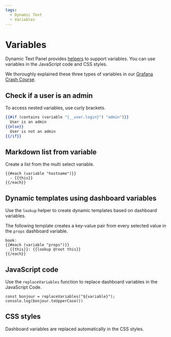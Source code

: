 ```yaml
---
tags:
  - Dynamic Text
  - Variables
---
```



# Variables

Dynamic Text Panel provides [helpers](../helpers/#variables) to support variables. You can use variables in the JavaScript code and CSS styles.

We thoroughly explained these three types of variables in our [Grafana Crash Course](/grafana/variables).

## Check if a user is an admin

To access nested variables, use curly brackets.

```handlebars
{{#if (contains (variable "{__user.login}") "admin")}}
  User is an admin
{{else}}
  User is not an admin
{{/if}}
```

## Markdown list from variable

Create a list from the multi select variable.

```
{{#each (variable "hostname")}}
  - {{this}}
{{/each}}
```

## Dynamic templates using dashboard variables

Use the `lookup` helper to create dynamic templates based on dashboard variables.

The following template creates a key-value pair from every selected value in the `props` dashboard variable.

```
book:
{{#each (variable "props")}}
  {{this}}: {{lookup @root this}}
{{/each}}
```

## JavaScript code

Use the `replaceVariables` function to replace dashboard variables in the JavaScript Code.

```
const bonjour = replaceVariables("${variable}");
console.log(bonjour.toUpperCase())
```

## CSS styles

Dashboard variables are replaced automatically in the CSS styles.
